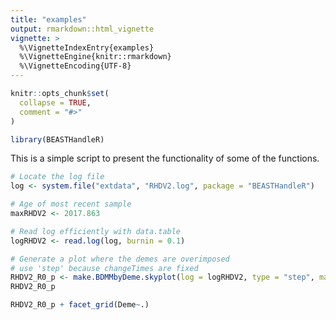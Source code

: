 ```yaml
---
title: "examples"
output: rmarkdown::html_vignette
vignette: >
  %\VignetteIndexEntry{examples}
  %\VignetteEngine{knitr::rmarkdown}
  %\VignetteEncoding{UTF-8}
---
```


```r
knitr::opts_chunk$set(
  collapse = TRUE,
  comment = "#>"
)
```

```r
library(BEASTHandleR)
```

This is a simple script to present the functionality of some of the functions.
```r
# Locate the log file
log <- system.file("extdata", "RHDV2.log", package = "BEASTHandleR")

# Age of most recent sample
maxRHDV2 <- 2017.863

# Read log efficiently with data.table
logRHDV2 <- read.log(log, burnin = 0.1)
```

```r
# Generate a plot where the demes are overimposed
# use 'step' because changeTimes are fixed
RHDV2_R0_p <- make.BDMMbyDeme.skyplot(log = logRHDV2, type = "step", maxAge = maxRHDV2)
RHDV2_R0_p
```

```r
RHDV2_R0_p + facet_grid(Deme~.)

```
